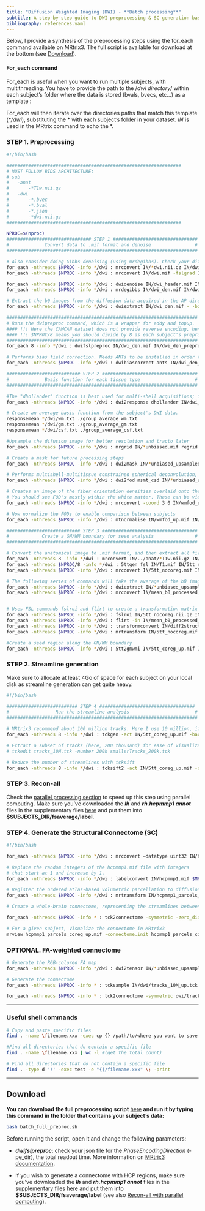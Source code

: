 ```yaml
---
title: "Diffusion Weighted Imaging (DWI) - **Batch processing**"
subtitle: A step-by-step guide to DWI preprocessing & SC generation based on MRtrix3
bibliography: references.yaml
---
```


Below, I provide a synthesis of the preprocessing steps using the for_each command available on MRtrix3. The full script is available for download at the bottom (see [Download]).

#### For_each command

For_each is useful when you want to run multiple subjects, with multithreading. You have to provide the path to the /*dwi directory*/ within each subject's folder where the data is stored (bvals, bvecs, etc...) as a template :

For_each will then iterate over the directories paths that match this template (*\*/dwi*), substituting the \* with each subject's folder in your dataset. *IN* is used in the MRtrix command to echo the \*.

### STEP 1. Preprocessing

``` bash
#!/bin/bash

################################################################
# MUST FOLLOW BIDS ARCHITECTURE:
# sub
#   -anat
#       -*T1w.nii.gz
#   -dwi
#       -*.bvec
#       -*.bval
#       -*.json
#       -*dwi.nii.gz
################################################################

NPROC=$(nproc)
############################### STEP 1 ###############################
#             Convert data to .mif format and denoise                #
######################################################################

# Also consider doing Gibbs denoising (using mrdegibbs). Check your diffusion data for ringing artifacts before deciding whether to use it
for_each -nthreads $NPROC -info */dwi : mrconvert IN/*dwi.nii.gz IN/dwi.mif 
for_each -nthreads $NPROC -info */dwi : mrconvert IN/dwi.mif -fslgrad IN/*.bvec IN/*.bval IN/dwi_header.mif 

for_each -nthreads $NPROC -info */dwi : dwidenoise IN/dwi_header.mif IN/dwi_den.mif -noise IN/noise.mif 
for_each -nthreads $NPROC -info */dwi : mrdegibbs IN/dwi_den.mif IN/dwi_den_unr.mif 

# Extract the b0 images from the diffusion data acquired in the AP direction
for_each -nthreads $NPROC -info */dwi : dwiextract IN/dwi_den.mif - -bzero \| mrmath - mean IN/mean_b0_AP.mif -axis 3 

######################################################################
# Runs the dwipreproc command, which is a wrapper for eddy and topup.
#### !!! Here the CAMCAN dataset does not provide reverse encoding, hence -rpe_none !!! ####
#### !!! $NPROC/8 means you should divide by 8 as each subject's preprocessing will be performed by 8 threads already (see at the end of the line) #### !!!
######################################################################
for_each 8 -info */dwi : dwifslpreproc IN/dwi_den.mif IN/dwi_den_preproc.mif -pe_dir AP -rpe_none -readout_time 0.0342002 -eddy_options " --slm=linear --data_is_shelled"  -nthreads 8

# Performs bias field correction. Needs ANTs to be installed in order to use the "ants" option (use "fsl" otherwise)
for_each -nthreads $NPROC -info */dwi : dwibiascorrect ants IN/dwi_den_preproc.mif IN/dwi_den_preproc_unbiased.mif -bias IN/bias.mif 

########################### STEP 2 ###################################
#             Basis function for each tissue type                    #
######################################################################

#The "dhollander" function is best used for multi-shell acquisitions; it will estimate different basis functions for each tissue type. For single-shell acquisition, use the "tournier" function instead
for_each -nthreads $NPROC -info */dwi : dwi2response dhollander IN/dwi_den_preproc_unbiased.mif IN/wm.txt IN/gm.txt IN/csf.txt -voxels IN/voxels.mif 

# Create an average basis function from the subject's DWI data. 
responsemean */dwi/wm.txt ./group_average_wm.txt
responsemean */dwi/gm.txt ./group_average_gm.txt
responsemean */dwi/csf.txt ./group_average_csf.txt

#Upsample the difusion image for better resolution and tracto later
for_each -nthreads $NPROC -info */dwi : mrgrid IN/*unbiased.mif regrid -vox 1.5 IN/dwi_unbiased_upsampled.mif

# Create a mask for future processing steps
for_each -nthreads $NPROC -info */dwi : dwi2mask IN/*unbiased_upsampled.mif IN/mask_up.mif

# Performs multishell-multitissue constrained spherical deconvolution, using the basis functions estimated above
for_each -nthreads $NPROC -info */dwi : dwi2fod msmt_csd IN/*unbiased_upsampled.mif -mask IN/mask_up.mif group_average_wm.txt IN/wmfod_up.mif group_average_gm.txt IN/gmfod_up.mif group_average_csf.txt IN/csffod_up.mif 

# Creates an image of the fiber orientation densities overlaid onto the estimated tissues (Blue=WM; Green=GM; Red=CSF)
# You should see FOD's mostly within the white matter. These can be viewed later with the command "mrview vf.mif -odf.load_sh wmfod.mif"
for_each -nthreads $NPROC -info */dwi : mrconvert -coord 3 0 IN/wmfod_up.mif - \| mrcat IN/csffod_up.mif IN/gmfod_up.mif - IN/vf_up.mif 

# Now normalize the FODs to enable comparison between subjects
for_each -nthreads $NPROC -info */dwi : mtnormalise IN/wmfod_up.mif IN/wmfod_norm_up.mif IN/gmfod_up.mif IN/gmfod_norm_up.mif IN/csffod_up.mif IN/csffod_norm_up.mif -mask IN/mask_up.mif 

########################### STEP 3 ###################################
#            Create a GM/WM boundary for seed analysis               #
######################################################################

# Convert the anatomical image to .mif format, and then extract all five tissue catagories (1=GM; 2=Subcortical GM; 3=WM; 4=CSF; 5=Pathological tissue)
for_each -nthreads 8 -info */dwi : mrconvert IN/../anat/*T1w.nii.gz IN/T1.mif 
for_each -nthreads $NPROC/8 -info */dwi : 5ttgen fsl IN/T1.mif IN/5tt_nocoreg.mif -nthreads 8 
for_each -nthreads $NPROC -info */dwi : mrconvert IN/5tt_nocoreg.mif IN/5tt_nocoreg.nii.gz

# The following series of commands will take the average of the b0 images (which have the best contrast), convert them to NIFTI format, and use it for coregistration.
for_each -nthreads $NPROC -info */dwi : dwiextract IN/*unbiased_upsampled.mif - -bzero \| mrmath - mean IN/mean_b0_processed_up.mif -axis 3 
for_each -nthreads $NPROC -info */dwi : mrconvert IN/mean_b0_processed_up.mif IN/mean_b0_processed_up.nii.gz 


# Uses FSL commands fslroi and flirt to create a transformation matrix for regisitration between the tissue map and the b0 images
for_each -nthreads $NPROC -info */dwi : fslroi IN/5tt_nocoreg.nii.gz IN/5tt_vol0.nii.gz 0 1 #Extract the first volume of the 5tt dataset (since flirt can only use 3D images, not 4D images)
for_each -nthreads $NPROC -info */dwi : flirt -in IN/mean_b0_processed_up.nii.gz -ref IN/5tt_vol0.nii.gz -interp nearestneighbour -dof 6 -omat IN/diff2struct_fsl_up.mat
for_each -nthreads $NPROC -info */dwi : transformconvert IN/diff2struct_fsl_up.mat IN/mean_b0_processed_up.nii.gz IN/5tt_nocoreg.nii.gz flirt_import IN/diff2struct_mrtrix_up.txt 
for_each -nthreads $NPROC -info */dwi : mrtransform IN/5tt_nocoreg.mif -linear IN/diff2struct_mrtrix_up.txt -inverse IN/5tt_coreg_up.mif 

#Create a seed region along the GM/WM boundary
for_each -nthreads $NPROC -info */dwi : 5tt2gmwmi IN/5tt_coreg_up.mif IN/gmwmSeed_coreg_up.mif
```

### STEP 2. Streamline generation

Make sure to allocate at least 4Go of space for each subject on your local disk as streamline generation can get quite heavy.

``` bash
#!/bin/bash

########################## STEP 4 ###################################
#                 Run the streamline analysis                        #
######################################################################

# MRtrix3 recommend about 100 million tracks. Here I use 10 million, if only to save time. Read their papers and then make a decision
for_each -nthreads 8 -info */dwi : tckgen -act IN/5tt_coreg_up.mif -backtrack -seed_gmwmi IN/gmwmSeed_coreg_up.mif -nthreads 8 -maxlength 250 -cutoff 0.06 -select 10000k IN/wmfod_norm_up.mif IN/tracks_10M_up.tck 

# Extract a subset of tracks (here, 200 thousand) for ease of visualization
# tckedit tracks_10M.tck -number 200k smallerTracks_200k.tck

# Reduce the number of streamlines with tcksift
for_each -nthreads 8 -info */dwi : tcksift2 -act IN/5tt_coreg_up.mif -out_mu IN/sift_mu_up.txt -out_coeffs IN/sift_coeffs_up.txt -nthreads 8 IN/tracks_10M_up.tck IN/wmfod_norm_up.mif IN/sift_1M_up.txt 
```

### STEP 3. Recon-all

Check the [parallel processing section](parallel.qmd) to speed up this step using parallel computing**.** Make sure you've downloaded the ***lh*** and ***rh.hcpmmp1 annot*** files in the supplementary files [here](https://osf.io/fkyht/#!) and put them into **\$SUBJECTS_DIR/fsaverage/label**.

### STEP 4. Generate the Structural Connectome (SC)

``` bash
#!/bin/bash

for_each -nthreads $NPROC -info */dwi : mrconvert –datatype uint32 IN/hcpmmp1.mgz  IN/hcpmmp1.mif 

# Replace the random integers of the hcpmmp1.mif file with integers
# that start at 1 and increase by 1.
for_each -nthreads $NPROC -info */dwi : labelconvert IN/hcpmmp1.mif $MRtrix3/labelconvert/hcpmmp1_original.txt $MRtrix3/labelconvert/hcpmmp1_ordered.txt IN/hcpmmp1_parcels_nocoreg.mif 

# Register the ordered atlas-based volumetric parcellation to diffusion space.
for_each -nthreads $NPROC -info */dwi : mrtransform IN/hcpmmp1_parcels_nocoreg.mif –linear IN/diff2struct_mrtrix_up.txt –inverse –datatype uint32 IN/hcpmmp1_parcels_coreg_up.mif 

# Create a whole-brain connectome, representing the streamlines between each parcellation pair in the atlas (in this case, 379x379). The "symmetric" option will make the lower diagonal the same as the upper diagonal, and the "scale_invnodevol" option will scale the connectome by the inverse of the size of the node

for_each -nthreads $NPROC -info * : tck2connectome -symmetric -zero_diagonal -scale_invnodevol -tck_weights_in IN/dwi/sift_1M_up.txt IN/dwi/tracks_10M_up.tck IN/dwi/hcpmmp1_parcels_coreg_up.mif IN/dwi/IN_hcpmmp1_parcels_coreg_up.csv -out_assignment IN/dwi/assignments_IN_hcpmmp1_parcels_coreg_up.csv 

# For a given subject, Visualize the connectome in MRtrix3
mrview hcpmmp1_parcels_coreg_up.mif -connectome.init hcpmmp1_parcels_coreg_up.mif -connectome.load sub*_up.csv
```

### OPTIONAL. FA-weighted connectome

``` bash
# Generate the RGB-colored FA map
for_each -nthreads $NPROC -info */dwi : dwi2tensor IN/*unbiased_upsampled.mif - \| tensor2metric - -fa - \| mrcalc - -abs IN/FA_up.mif

# Generate the connectome
for_each -nthreads $NPROC -info * : tcksample IN/dwi/tracks_10M_up.tck IN/dwi/FA_up.mif IN/dwi/IN_mean_FA_per_streamline_up.csv -stat_tck mean

for_each -nthreads $NPROC -info * : tck2connectome -symmetric dwi/tracks_10M_up.tck -tck_weights_in dwi/sift_1M_up.txt dwi/hcpmmp1_parcels_coreg_up.mif dwi/IN_mean_FA_connectome_up.csv -scale_file dwi/IN_mean_FA_per_streamline_up.csv -stat_edge mean
```

------------------------------------------------------------------------

### Useful shell commands

``` bash
# Copy and paste specific files 
find . -name \filename.xxx -exec cp {} /path/to/where you want to save the SC \;  

#Find all directories that do contain a specific file 
find . -name \filename.xxx | wc -l #(get the total count)  

# Find all directories that do not contain a specific file 
find . -type d '!' -exec test -e "{}/filename.xxx" \; -print
```

------------------------------------------------------------------------

## Download

**You can download the full preprocessing script** [here](https://github.com/ClementGuichet/clementguichet.github.io/blob/main/content/downloads/batch_full_preproc.sh) **and run it by typing this command in the folder that contains your subject's data:**

``` bash
bash batch_full_preproc.sh
```

Before running the script, open it and change the following parameters:

-   ***dwifslpreproc***: check your json file for the *PhaseEncodingDirection* (-pe_dir), the total readout time. More information on [MRtrix3 documentation](https://www.mrtrix.org/documentation/).

-   If you wish to generate a connectome with HCP regions, make sure you've downloaded the ***lh*** and ***rh.hcpmmp1 annot*** files in the supplementary files [here](https://osf.io/fkyht/#!) and put them into **\$SUBJECTS_DIR/fsaverage/label** (see also [Recon-all with parallel computing](parallel.qmd)).
